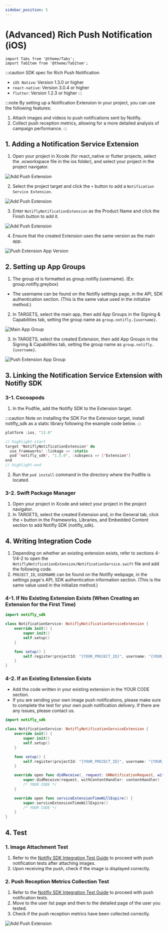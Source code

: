 ```yaml
---
sidebar_position: 5
---
```


# (Advanced) Rich Push Notification (iOS)

```mdx-code-block
import Tabs from '@theme/Tabs';
import TabItem from '@theme/TabItem';
```

:::caution SDK spec for Rich Push Notification

- `iOS Native`: Version 1.3.0 or higher
- `react-native`: Version 3.0.4 or higher
- `flutter`: Version 1.2.3 or higher
  :::

:::note By setting up a Notification Extension in your project, you can use the following features:

1. Attach images and videos to push notifications sent by Notifly.<br/>
2. Collect push reception metrics, allowing for a more detailed analysis of campaign performance.
   :::

## 1. Adding a Notification Service Extension

1. Open your project in Xcode (for react_native or flutter projects, select the .xcworkspace file in the ios folder), and select your project in the project navigator.

![Add Push Extension](../image/ios_push_extension_open_project_navigator.png)

2. Select the project target and click the `+` button to add a `Notification Service Extension`.

![Add Push Extension](../image/ios_push_extension_create_extension_target.png)

3. Enter `NotiflyNotificationExtension` as the Product Name and click the Finish button to add it.

![Add Push Extension](../image/ios_generate_push_extension.png)

4. Ensure that the created Extension uses the same version as the main app.

![Push Extension App Version](../image/ios_push_extension_version.png)

## 2. Setting up App Groups

1. The group id is formatted as group.notifly.{username}. (Ex: group.notifly.greybox)

- The username can be found on the Notifly settings page, in the API, SDK authentication section. (This is the same value used in the initialize method.)

2. In TARGETS, select the main app, then add App Groups in the Signing & Capabilities tab, setting the group name as `group.notifly.{username}`.

![Main App Group](../image/ios_push_extension_app_group1.png)

3. In TARGETS, select the created Extension, then add App Groups in the Signing & Capabilities tab, setting the group name as `group.notifly.{username}`.

![Push Extension App Group](../image/ios_push_extension_app_group2.png)

## 3. Linking the Notification Service Extension with Notifly SDK

### 3-1. Cocoapods

1. In the Podfile, add the Notifly SDK to the Extension target.

:::caution Note on installing the SDK
For the Extension target, install notifly_sdk as a static library following the example code below.
:::

<Tabs>
<TabItem value="PodFile" label="Podfile">

```swift title="Podfile (root)"
platform :ios, '13.0'

// highlight-start
target 'NotiflyNotificationExtension' do
  use_frameworks! :linkage => :static
  pod 'notifly_sdk', '1.5.0', :subspecs => ['Extension']
end
// highlight-end
```

</TabItem>
</Tabs>

2. Run the `pod install` command in the directory where the Podfile is located.

### 3-2. Swift Package Manager

1. Open your project in Xcode and select your project in the project navigator.
2. In TARGETS, select the created Extension and, in the General tab, click the `+` button in the Frameworks, Libraries, and Embedded Content section to add Notifly SDK (notifly_sdk).

## 4. Writing Integration Code

1. Depending on whether an existing extension exists, refer to sections 4-1/4-2 to open the `NotiflyNotificationExtension/NotificationService.swift` file and add the following code.
2. `PROJECT_ID`, `USERNAME` can be found on the Notifly webpage, in the settings page's API, SDK authentication information section. (This is the same value used in the initialize method.)

### 4-1. If No Existing Extension Exists (When Creating an Extension for the First Time)

<Tabs>
<TabItem value="NotiflyNotificationExtension/NotificationService.swift" label="NotificationService.swift">

```swift title="NotiflyNotificationExtension/NotificationService.swift"
import notifly_sdk

class NotificationService: NotiflyNotificationServiceExtension {
    override init() {
        super.init()
        self.setup()
    }

    func setup() {
        self.register(projectId: "{YOUR_PROJECT_ID}", username: "{YOUR_USERNAME}")
    }
}

```

</TabItem>
</Tabs>

### 4-2. If an Existing Extension Exists

- Add the code written in your existing extension in the YOUR CODE section.
- If you are sending your own image push notifications, please make sure to complete the test for your own push notification delivery. If there are any issues, please contact us.

<Tabs>
<TabItem value="NotiflyNotificationExtension/NotificationService.swift" label="NotificationService.swift">

```swift title="NotiflyNotificationExtension/NotificationService.swift"
import notifly_sdk

class NotificationService: NotiflyNotificationServiceExtension {
    override init() {
        super.init()
        self.setup()
    }

    func setup() {
        self.register(projectId: "{YOUR_PROJECT_ID}", username: "{YOUR_USERNAME}")
    }

    override open func didReceive(_ request: UNNotificationRequest, withContentHandler contentHandler: @escaping (UNNotificationContent) -> Void) {
        super.didReceive(request, withContentHandler: contentHandler)
        /* YOUR CODE */
    }

    override open func serviceExtensionTimeWillExpire() {
        super.serviceExtensionTimeWillExpire()
        /* YOUR CODE */
    }
}

```

</TabItem>
</Tabs>

## 4. Test

### 1. Image Attachment Test

1. Refer to the [Notifly SDK Integration Test Guide](/developer-guide/client-sdk/sdk_test) to proceed with push notification tests after attaching images.<br/>
2. Upon receiving the push, check if the image is displayed correctly.

### 2. Push Reception Metrics Collection Test

1. Refer to the [Notifly SDK Integration Test Guide](/developer-guide/client-sdk/sdk_test) to proceed with push notification tests.<br/>
2. Move to the user list page and then to the detailed page of the user you tested.<br/>
3. Check if the push reception metrics have been collected correctly.

![Add Push Extension](../image/ios_push_delivered.png)
